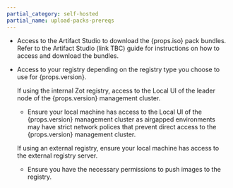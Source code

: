 ```yaml
---
partial_category: self-hosted
partial_name: upload-packs-prereqs
---
```


- Access to the Artifact Studio to download the {props.iso} pack bundles. Refer to the Artifact Studio
  (link TBC) guide for instructions on how to access and download the bundles.

- Access to your registry depending on the registry type you choose to use for {props.version}.

  <Tabs>

  <TabItem value="internal-zot-registry" label="Internal Zot Registry">

  If using the internal Zot registry, access to the Local UI of the leader node of the {props.version} management cluster.

  - Ensure your local machine has access to the Local UI of the {props.version} management cluster as airgapped environments may
    have strict network polices that prevent direct access to the {props.version} management cluster.

  </TabItem>

  <TabItem value="external-registry" label="External Registry">

  If using an external registry, ensure your local machine has access to the external registry server.

  - Ensure you have the necessary permissions to push images to the registry.

  </TabItem>

  </Tabs>

